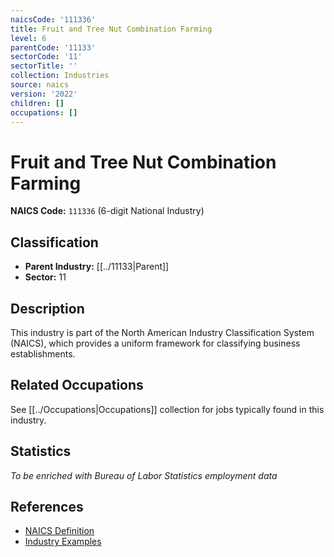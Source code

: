 ```yaml
---
naicsCode: '111336'
title: Fruit and Tree Nut Combination Farming
level: 6
parentCode: '11133'
sectorCode: '11'
sectorTitle: ''
collection: Industries
source: naics
version: '2022'
children: []
occupations: []
---
```

# Fruit and Tree Nut Combination Farming

**NAICS Code:** `111336` (6-digit National Industry)

## Classification

- **Parent Industry:** [[../11133|Parent]]
- **Sector:** 11

## Description

This industry is part of the North American Industry Classification System (NAICS), which provides a uniform framework for classifying business establishments.

## Related Occupations

See [[../Occupations|Occupations]] collection for jobs typically found in this industry.

## Statistics

*To be enriched with Bureau of Labor Statistics employment data*

## References

- [NAICS Definition](https://www.census.gov/naics/)
- [Industry Examples](https://www.census.gov/naics/2022NAICS/)
